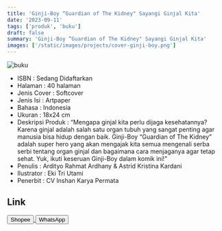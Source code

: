 ```yaml
---
title: 'Ginji-Boy “Guardian of The Kidney" Sayangi Ginjal Kita'
date: '2023-09-11'
tags: ['produk', 'buku']
draft: false
summary: 'Ginji-Boy “Guardian of The Kidney" Sayangi Ginjal Kita'
images: ['/static/images/projects/cover-ginji-boy.png']
---
```


![buku](/static/images/projects/cover-ginji-boy.png)

- ISBN : Sedang Didaftarkan
- Halaman : 40 halaman
- Jenis Cover : Softcover
- Jenis Isi : Artpaper
- Bahasa : Indonesia
- Ukuran : 18x24 cm
- Deskripsi Produk : “Mengapa ginjal kita perlu dijaga kesehatannya? Karena ginjal adalah salah satu organ tubuh yang sangat penting agar manusia bisa hidup dengan baik. Ginji-Boy “Guardian of The Kidney” adalah super hero yang akan mengajak kita semua mengenali serba serbi tentang organ ginjal dan bagaimana cara menjaganya agar tetap sehat. Yuk, ikuti keseruan Ginji-Boy dalam komik ini!"
- Penulis : Ardityo Rahmat Ardhany & Astrid Kristina Kardani
- Ilustrator : Eki Tri Utami
- Penerbit : CV Inshan Karya Permata

## Link

<div>
<a
  href="https://shopee.co.id/product/826142690/23179883290/"
>
  <button className="btn-shopee">Shopee</button>
</a>

  <a href="https://wa.me/6281567891021" target="_blank">
    <button className="btn-wa">WhatsApp</button>
  </a>
</div>
